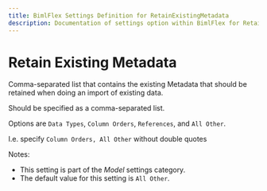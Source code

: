 ```yaml
---
title: BimlFlex Settings Definition for RetainExistingMetadata
description: Documentation of settings option within BimlFlex for RetainExistingMetadata
---
```

<head>
  <meta name="varigenceProduct" content="BimlFlex"></meta>
  <meta name="varigenceArticleType" content="Reference"></meta>
</head>

# Retain Existing Metadata

Comma-separated list that contains the existing Metadata that should be retained when doing an import of existing data.

Should be specified as a comma-separated list.

Options are `Data Types`, `Column Orders`, `References`, and `All Other`.

I.e. specify `Column Orders, All Other` without double quotes

Notes:

* This setting is part of the *Model* settings category.
* The default value for this setting is `All Other`.
